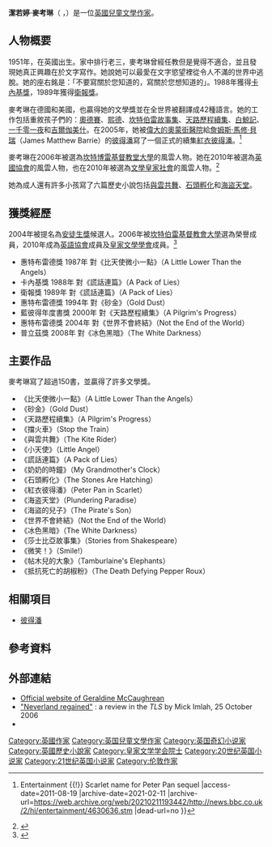 {{noteTA
|1=zh-cn:杰拉尔丁·麦考林;zh-tw:潔若婷·麥考琳;zh-hk:潔若婷·麥考琳;
|2=zh-cn:麦考林;zh-tw:麥考琳;zh-hk:麥考琳;
}}
{{Infobox Writer
| name        = 潔若婷·麥考琳<br />Geraldine McCaughrean 
| image       = Geraldine McCaughrean.jpg
| imagesize   = 
| pseudonym   = Geraldine McCaughrean 
| birth_date  = {{birth date and age|1951|6|6}}
| birth_place = [[英國|英國]][[倫敦|倫敦]][[恩菲爾德區|恩菲爾德區]]
| death_date  = 
| death_place = 
| occupation  = 小說家
| nationality = {{UK}}
| period      = 
| genre       = [[兒童文學|兒童文學]]
}}
'''潔若婷·麥考琳'''（{{lang-en|Geraldine McCaughrean}} ，{{bd|1951年|6月6日||catIdx=Geraldine McCaughrean}}）是一位[[英國|英國]][[兒童文學|兒童文學]][[作家|作家]]。

== 人物概要 ==
1951年，在英國出生。家中排行老三，麥考琳曾經任教但是覺得不適合，並且發現她真正興趣在於文字寫作。她說她可以最愛在文字慾望裡從令人不滿的世界中逃脫。她的座右銘是：「不要寫關於您知道的，寫關於您想知道的」。1988年獲得[[卡內基獎|卡內基獎]]，1989年獲得[[衛報獎|衛報獎]]。

麥考琳在德國和美國，也贏得她的文學獎並在全世界被翻譯成42種語言。她的工作包括重敘孩子們的：[[奧德賽|奧德賽]]、[[熙德|熙德]]、[[坎特伯雷故事集|坎特伯雷故事集]]、[[天路歷程續集|天路歷程續集]]、[[白鯨記|白鯨記]]、[[一千零一夜|一千零一夜]]和[[吉爾伽美什|吉爾伽美什]]。在2005年，她被[[偉大的奧蒙街醫院|偉大的奧蒙街醫院]]給[[詹姆斯·馬修·貝瑞|詹姆斯·馬修·貝瑞]]（James Matthew Barrie）的[[彼得潘|彼得潘]]寫了一個正式的續集[[紅衣彼得潘|紅衣彼得潘]]。<ref>{{Cite web |url=http://news.bbc.co.uk/2/hi/entertainment/4630636.stm |title=BBC NEWS {{!}} Entertainment {{!}} Scarlet name for Peter Pan sequel |access-date=2011-08-19 |archive-date=2021-02-11 |archive-url=https://web.archive.org/web/20210211193442/http://news.bbc.co.uk/2/hi/entertainment/4630636.stm |dead-url=no }}</ref>

麥考琳在2006年被選為[[坎特博雷基督教堂大學|坎特博雷基督教堂大學]]的風雲人物。她在2010年被選為[[英國協會|英國協會]]的風雲人物，也在2010年被選為[[文學皇家社會|文學皇家社會]]的風雲人物。<ref>{{cite web|url = http://www.rslit.org/content/fellows|title = Royal Society of Literature All Fellows|publisher = Royal Society of Literature|accessdate = 10 August 2010|deadurl = yes|archiveurl = https://web.archive.org/web/20100305070326/http://www.rslit.org/content/fellows|archivedate = 2010年3月5日}}</ref>

她為成人還有許多小孩寫了六篇歷史小說包括[[與雲共舞|與雲共舞]]、[[石頭孵化|石頭孵化]]和[[海盜天堂|海盜天堂]]。

== 獲獎經歷 ==
2004年被提名為[[安徒生獎|安徒生獎]]候選人。2006年被[[坎特伯雷基督教會大學|坎特伯雷基督教會大學]]選為榮譽成員，2010年成為[[英語協會|英語協會]]成員及[[皇家文學學會|皇家文學學會]]成員。<ref>{{cite web |url = http://www.rslit.org/rsl-fellows |title = RSL Fellows |publisher = The Royal Society of Literature |accessdate = 10 August 2010 |deadurl = yes |archiveurl = https://web.archive.org/web/20120717012209/http://www.rslit.org/rsl-fellows |archivedate = 2012年7月17日 }}</ref>

* 惠特布雷德獎 1987年 對《比天使微小一點》（A Little Lower Than the Angels）
* 卡內基獎 1988年 對《謊話連篇》（A Pack of Lies）
* 衛報獎 1989年 對《謊話連篇》（A Pack of Lies）
* 惠特布雷德獎 1994年 對《砂金》（Gold Dust）
* 藍彼得年度書獎 2000年 對《天路歷程續集》（A Pilgrim's Progress）
* 惠特布雷德獎 2004年 對《世界不會終結》（Not the End of the World）
* 普立茲獎 2008年 對《冰色黑暗》（The White Darkness）

== 主要作品 ==
麥考琳寫了超過150書，並贏得了許多文學獎。
* 《比天使微小一點》（A Little Lower Than the Angels）
* 《砂金》（Gold Dust）
* 《天路歷程續集》（A Pilgrim's Progress）
* 《擋火車》（Stop the Train）
* 《與雲共舞》（The Kite Rider）
* 《小天使》（Little Angel）
* 《謊話連篇》（A Pack of Lies）
* 《奶奶的時鐘》（My Grandmother's Clock）
* 《石頭孵化》（The Stones Are Hatching）
* 《紅衣彼得潘》（Peter Pan in Scarlet）
* 《海盗天堂》（Plundering Paradise）
* 《海盜的兒子》（The Pirate's Son）　
* 《世界不會終結》（Not the End of the World）
* 《冰色黑暗》（The White Darkness）
* 《莎士比亞故事集》（Stories from Shakespeare）
* 《微笑！》（Smile!）
* 《帖木兒的大象》（Tamburlaine's Elephants）
* 《抵抗死亡的胡椒粉》（The Death Defying Pepper Roux）

== 相關項目 ==
*[[彼得潘|彼得潘]]

== 參考資料 ==
<div class="references-small"><references /></div>

== 外部連結 ==
*[http://www.geraldinemccaughrean.co.uk Official website of Geraldine McCaughrean] {{Wayback|url=http://www.geraldinemccaughrean.co.uk/ |date=20210220022410 }}
*[http://tls.timesonline.co.uk/article/0,,25339-2421248,00.html "Neverland regained"] {{Wayback|url=http://tls.timesonline.co.uk/article/0,,25339-2421248,00.html |date=20080311180023 }}: a review in the ''TLS'' by Mick Imlah, 25 October 2006
*{{contemporary writers|id=519D18CE02e1d19B88MmGxE8D571}}

{{Authority control}}
[[Category:英國作家|Category:英國作家]]
[[Category:英国兒童文學作家|Category:英国兒童文學作家]]
[[Category:英国奇幻小说家|Category:英国奇幻小说家]]
[[Category:英國歷史小說家|Category:英國歷史小說家]]
[[Category:皇家文学学会院士|Category:皇家文学学会院士]]
[[Category:20世纪英国小说家|Category:20世纪英国小说家]]
[[Category:21世纪英国小说家|Category:21世纪英国小说家]]
[[Category:伦敦作家|Category:伦敦作家]]